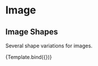 


<Meta title="Components/Image/Shapes" component={ImageWET} />


# Image

## Image Shapes

Several shape variations for images.

<Canvas>
  <Story
    name="Default"
    args={{
      src: 'https://media.istockphoto.com/photos/very-closeup-view-of-amazing-domestic-pet-in-mirror-round-fashion-is-picture-id1281804798?b=1&k=20&m=1281804798&s=170667a&w=0&h=HIWbeaP_cQSngCz7l9t3xwyE2eyzVgIy3K6xIqPhJQA=',
      rounded: true,
      roundedCircle: false,
      thumbnail: false,
    }}
  >
    {Template.bind({})}
  </Story>
</Canvas>
